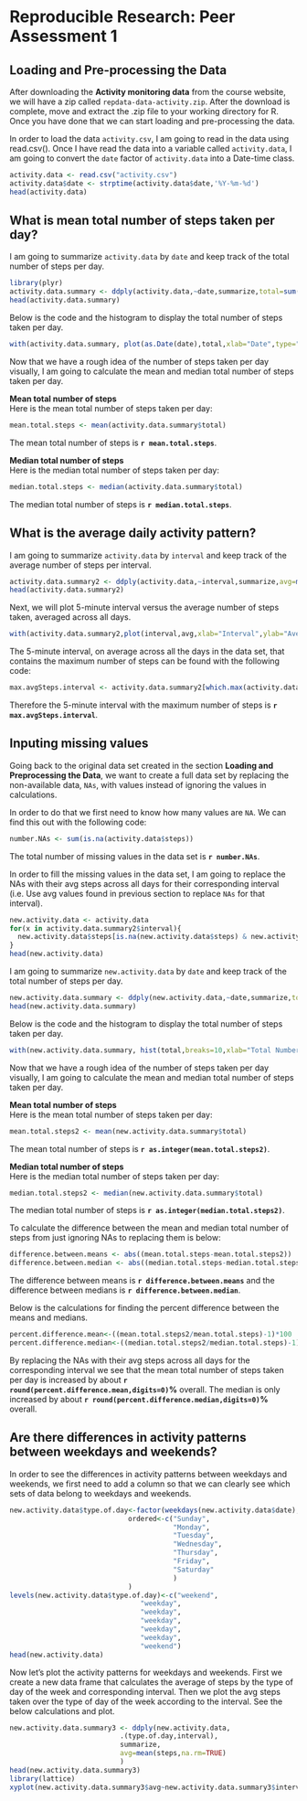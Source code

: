Reproducible Research: Peer Assessment 1
========================================


## Loading and Pre-processing the Data
After downloading the **Activity monitoring data** from the course website, we will have a zip called `repdata-data-activity.zip`. After the download is complete, move and extract the .zip file to your working directory for R. Once you have done that we can start loading and pre-processing the data.  

In order to load the data `activity.csv`, I am going to read in the data using read.csv(). Once I have read the data into a variable called `activity.data`, I am going to convert the `date` factor of `activity.data` into a Date-time class.
```r
activity.data <- read.csv("activity.csv")
activity.data$date <- strptime(activity.data$date,'%Y-%m-%d')
head(activity.data)
```



## What is mean total number of steps taken per day?
I am going to summarize `activity.data` by `date` and keep track of the total number of steps per day.
```r
library(plyr)
activity.data.summary <- ddply(activity.data,~date,summarize,total=sum(steps,na.rm=TRUE))
head(activity.data.summary)
```
Below is the code and the histogram to display the total number of steps taken per day.
```r
with(activity.data.summary, plot(as.Date(date),total,xlab="Date",type="h",ylab="Steps",main="Histogram of Total Number of Steps",lwd=5,lty=1,lend="square"))
```
Now that we have a rough idea  of the number of steps taken per day visually, I am going to calculate the mean and median total number of steps taken per day.  

**Mean total number of steps**  
Here is the mean total number of steps taken per day:
```r
mean.total.steps <- mean(activity.data.summary$total)
```
The mean total number of steps is **`r mean.total.steps`**.  

**Median total number of steps**  
Here is the median total number of steps taken per day:
```r
median.total.steps <- median(activity.data.summary$total)
```
The median total number of steps is **`r median.total.steps`**.  

## What is the average daily activity pattern?
I am going to summarize `activity.data` by `interval` and keep track of the average number of steps per interval.
```r
activity.data.summary2 <- ddply(activity.data,~interval,summarize,avg=mean(steps,na.rm=TRUE))
head(activity.data.summary2)
```
Next, we will plot 5-minute interval versus the average number of steps taken, averaged across all days.
```r
with(activity.data.summary2,plot(interval,avg,xlab="Interval",ylab="Average Number of Steps",type="l",main="Average Number of Steps across all Days by Interval"))
```
The 5-minute interval, on average across all the days in the data set, that contains the maximum number of steps can be found with the following code:
```r
max.avgSteps.interval <- activity.data.summary2[which.max(activity.data.summary2$avg),1]
```
Therefore the 5-minute interval with the maximum number of steps is **`r max.avgSteps.interval`**.

## Inputing missing values
Going back to the original data set created in the section **Loading and Preprocessing the Data**, we want to create a full data set by replacing the non-available data, `NAs`, with values instead of ignoring the values in calculations.  

In order to do that we first need to know how many values are `NA`. We can find this out with the following code:
```r
number.NAs <- sum(is.na(activity.data$steps))
```
The total number of missing values in the data set is **`r number.NAs`**.  

In order to fill the missing values in the data set, I am going to replace the NAs with their avg steps across all days for their corresponding interval (i.e. Use avg values found in previous section to replace `NAs` for that interval).
```r
new.activity.data <- activity.data
for(x in activity.data.summary2$interval){
  new.activity.data$steps[is.na(new.activity.data$steps) & new.activity.data$interval==x] <- activity.data.summary2$avg[activity.data.summary2$interval==x]
}
head(new.activity.data)
```

I am going to summarize `new.activity.data` by `date` and keep track of the total number of steps per day.
```r
new.activity.data.summary <- ddply(new.activity.data,~date,summarize,total=sum(steps,na.rm=TRUE))
head(new.activity.data.summary)
```
Below is the code and the histogram to display the total number of steps taken per day.
```r
with(new.activity.data.summary, hist(total,breaks=10,xlab="Total Number of Steps",main="Histogram of Total Number of Steps"))
```
Now that we have a rough idea  of the number of steps taken per day visually, I am going to calculate the mean and median total number of steps taken per day.  

**Mean total number of steps**  
Here is the mean total number of steps taken per day:
```r
mean.total.steps2 <- mean(new.activity.data.summary$total)
```
The mean total number of steps is **`r as.integer(mean.total.steps2)`**.  

**Median total number of steps**  
Here is the median total number of steps taken per day:
```r
median.total.steps2 <- median(new.activity.data.summary$total)
```
The median total number of steps is **`r as.integer(median.total.steps2)`**.  

To calculate the difference between the mean and median total number of steps from just ignoring NAs to replacing them is below:
```r
difference.between.means <- abs((mean.total.steps-mean.total.steps2))
difference.between.median <- abs((median.total.steps-median.total.steps2))
```
The difference between means is **`r difference.between.means`** and the difference between medians is **`r difference.between.median`**.  
  
Below is the calculations for finding the percent difference between the means and medians.
```r
percent.difference.mean<-((mean.total.steps2/mean.total.steps)-1)*100
percent.difference.median<-((median.total.steps2/median.total.steps)-1)*100
```
By replacing the NAs with their avg steps across all days for the corresponding interval we see that the mean total number of steps taken per day is increased by about **`r round(percent.difference.mean,digits=0)`%** overall. The median is only increased by about **`r round(percent.difference.median,digits=0)`%** overall.  

## Are there differences in activity patterns between weekdays and weekends?
In order to see the differences in activity patterns between weekdays and weekends, we first need to add a column so that we can clearly see which sets of data belong to weekdays and weekends.
```r
new.activity.data$type.of.day<-factor(weekdays(new.activity.data$date),
                             ordered<-c("Sunday",
                                        "Monday",
                                        "Tuesday",
                                        "Wednesday",
                                        "Thursday",
                                        "Friday",
                                        "Saturday"
                                        )
                             )
levels(new.activity.data$type.of.day)<-c("weekend",
                                "weekday",
                                "weekday",
                                "weekday",
                                "weekday",
                                "weekday",
                                "weekend")
head(new.activity.data)
```
Now let's plot the activity patterns for weekdays and weekends. First we create a new data frame that calculates the average of steps by the type of day of the week and corresponding interval. Then we plot the avg steps taken over the type of day of the week according to the interval. See the below calculations and plot.
```r
new.activity.data.summary3 <- ddply(new.activity.data,
                           .(type.of.day,interval),
                           summarize,
                           avg=mean(steps,na.rm=TRUE)
                           )
head(new.activity.data.summary3)
library(lattice)
xyplot(new.activity.data.summary3$avg~new.activity.data.summary3$interval|new.activity.data.summary3$type.of.day,layout=c(1,2),type="l",xlab="Interval",ylab="Number of steps",main="Weekday vs Weekend Activity Patterns")
```